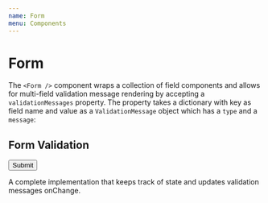 ```yaml
---
name: Form
menu: Components
---
```



<StatusAndResources
  status="experimental"
  figmaURL="https://www.figma.com/file/2MG6DoSjk4IaLnjjFCnKFf/Forms"
  githubURL="https://github.com/looker/relens/blob/master/src/components/Form/Form.tsx"
  feedbackTitle="Form Component Feedback"
/>

# Form

The `<Form />` component wraps a collection of field components and allows for multi-field validation message rendering by accepting a `validationMessages` property. The property takes a dictionary with key as field name and value as a `ValidationMessage` object which has a `type` and a `message`:

## Form Validation

<Playground>
  <Form
    validationMessages={{
      alpha: { type: 'error', message: 'This is an error' },
      bravo: { type: 'error', message: 'This is another error' },
    }}
  >
    <FieldText label="Alpha" name="alpha" />
    <FieldText label="Bravo" name="bravo" />
    <FieldText label="Charlie" name="charlie" />
    <Button>Submit</Button>
  </Form>
</Playground>

A complete implementation that keeps track of state and updates validation messages onChange.

<FormValidationDemo />

